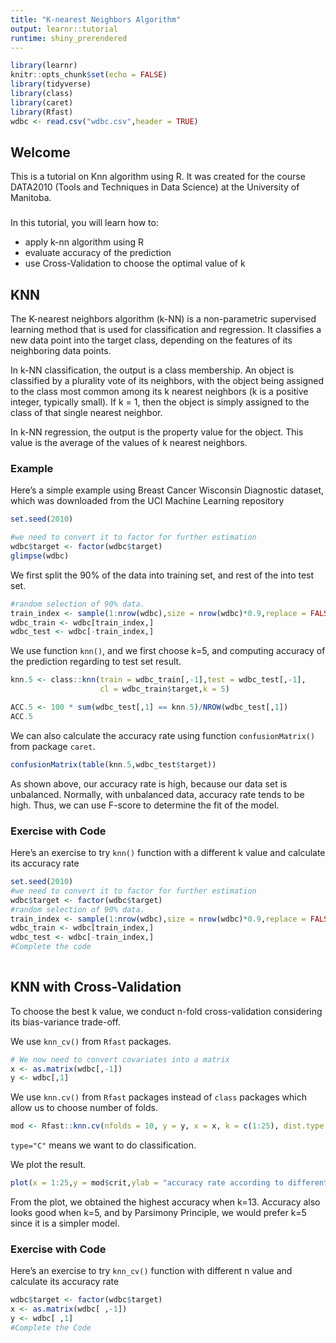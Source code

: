```yaml
---
title: "K-nearest Neighbors Algorithm"
output: learnr::tutorial
runtime: shiny_prerendered
---
```


```r
library(learnr)
knitr::opts_chunk$set(echo = FALSE)
library(tidyverse)
library(class)
library(caret)
library(Rfast)
wdbc <- read.csv("wdbc.csv",header = TRUE)
```
## Welcome

This is a tutorial on Knn algorithm using R. It was created for the course DATA2010 (Tools and Techniques in Data Science) at the University of Manitoba.

### 

In this tutorial, you will learn how to:
 
 * apply k-nn algorithm using R
 * evaluate accuracy of the prediction
 * use Cross-Validation to choose the optimal value of k
 
## KNN

The K-nearest neighbors algorithm (k-NN) is a non-parametric supervised learning method that is used for classification and regression. It classifies a new data point into the target class, depending on the features of its neighboring data points. 

In k-NN classification, the output is a class membership. An object is classified by a plurality vote of its neighbors, with the object being assigned to the class most common among its k nearest neighbors (k is a positive integer, typically small). If k = 1, then the object is simply assigned to the class of that single nearest neighbor.

In k-NN regression, the output is the property value for the object. This value is the average of the values of k nearest neighbors.



### Example 

Here's a simple example using Breast Cancer Wisconsin Diagnostic dataset, which was downloaded from the UCI Machine Learning repository

```r
set.seed(2010)

#we need to convert it to factor for further estimation
wdbc$target <- factor(wdbc$target)
glimpse(wdbc)
```

We first split the 90% of the data into training set, and rest of the into test set.
```r
#random selection of 90% data.
train_index <- sample(1:nrow(wdbc),size = nrow(wdbc)*0.9,replace = FALSE) 
wdbc_train <- wdbc[train_index,]
wdbc_test <- wdbc[-train_index,]
```

We use function `knn()`, and we first choose k=5, and computing accuracy of the prediction regarding to test set result.

```r
knn.5 <- class::knn(train = wdbc_train[,-1],test = wdbc_test[,-1],
                    cl = wdbc_train$target,k = 5)

ACC.5 <- 100 * sum(wdbc_test[,1] == knn.5)/NROW(wdbc_test[,1])
ACC.5
```

We can also calculate the accuracy rate using function `confusionMatrix()` from package `caret`.

```r
confusionMatrix(table(knn.5,wdbc_test$target))
```

As shown above, our accuracy rate is high, because our data set is unbalanced. Normally, with unbalanced data, accuracy rate tends to be high. Thus, we can use F-score to determine the fit of the model. 

### Exercise with Code

Here's an exercise to try `knn()` function with a different k value and calculate its accuracy rate



```r
set.seed(2010)
#we need to convert it to factor for further estimation
wdbc$target <- factor(wdbc$target)
#random selection of 90% data.
train_index <- sample(1:nrow(wdbc),size = nrow(wdbc)*0.9,replace = FALSE) 
wdbc_train <- wdbc[train_index,]
wdbc_test <- wdbc[-train_index,]
#Complete the code
  

```

## KNN with Cross-Validation
To choose the best k value, we conduct n-fold cross-validation considering its bias-variance trade-off.

We use `knn_cv()` from `Rfast` packages.

```r
# We now need to convert covariates into a matrix
x <- as.matrix(wdbc[,-1])
y <- wdbc[,1]
```
We use `knn.cv()` from `Rfast` packages instead of `class` packages which allow us to choose number of folds.
```r
mod <- Rfast::knn.cv(nfolds = 10, y = y, x = x, k = c(1:25), dist.type = "euclidean", type = "C", method = "average")
```
`type="C"` means we want to do classification.

We plot the result.
```r
plot(x = 1:25,y = mod$crit,ylab = "accuracy rate according to different k values",type = "b")
```

From the plot, we obtained the highest accuracy when k=13. Accuracy also looks good when k=5, and by Parsimony Principle, we would prefer k=5 since it is a simpler model.

### Exercise with Code

Here's an exercise to try `knn_cv()` function with different n value and calculate its accuracy rate
```r
wdbc$target <- factor(wdbc$target)
x <- as.matrix(wdbc[ ,-1])
y <- wdbc[ ,1]
#Complete the Code



```
